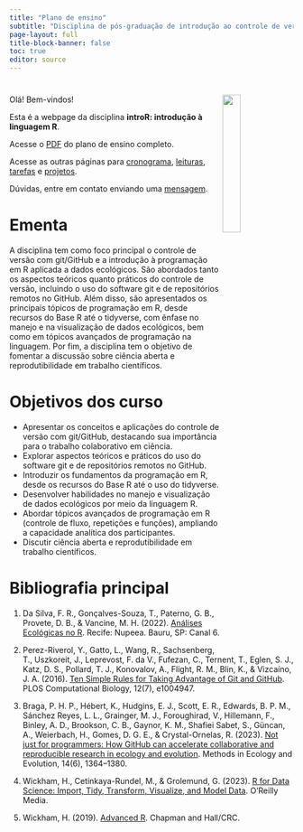 ```yaml
---
title: "Plano de ensino"
subtitle: "Disciplina de pós-graduação de introdução ao controle de versão e à programação usando a linguagem R com foco em dados ecológicos."
page-layout: full
title-block-banner: false
toc: true
editor: source
---
```


# <img src="../img/featured-hex.png" align="right" width="25%" min-width="100px"/>

Olá! Bem-vindos!

Esta é a webpage da disciplina **introR: introdução à linguagem R**.

Acesse o [PDF](https://course-intror.github.io/syllabus-text/syllabus-text.pdf) do plano de ensino completo.

Acesse as outras páginas para [cronograma](/schedule), [leituras](/reading), [tarefas](/task) e [projetos](/project).

Dúvidas, entre em contato enviando uma [mensagem](/contact.qmd).

# Ementa

A disciplina tem como foco principal o controle de versão com git/GitHub e a introdução à programação em R aplicada a dados ecológicos. São abordados tanto os aspectos teóricos quanto práticos do controle de versão, incluindo o uso do software git e de repositórios remotos no GitHub. Além disso, são apresentados os principais tópicos de programação em R, desde recursos do Base R até o tidyverse, com ênfase no manejo e na visualização de dados ecológicos, bem como em tópicos avançados de programação na linguagem. Por fim, a disciplina tem o objetivo de fomentar a discussão sobre ciência aberta e reprodutibilidade em trabalho científicos.

# Objetivos dos curso

- Apresentar os conceitos e aplicações do controle de versão com git/GitHub, destacando sua importância para o trabalho colaborativo em ciência.
- Explorar aspectos teóricos e práticos do uso do software git e de repositórios remotos no GitHub.
- Introduzir os fundamentos da programação em R, desde os recursos do Base R até o uso do tidyverse.
- Desenvolver habilidades no manejo e visualização de dados ecológicos por meio da linguagem R.
- Abordar tópicos avançados de programação em R (controle de fluxo, repetições e funções), ampliando a capacidade analítica dos participantes.
- Discutir ciência aberta e reprodutibilidade em trabalho científicos.

# Bibliografia principal

1. Da Silva, F. R., Gonçalves-Souza, T., Paterno, G. B., Provete, D. B., & Vancine, M. H. (2022). [Análises Ecológicas no R](https://analises-ecologicas.com/). Recife: Nupeea. Bauru, SP: Canal 6.

2. Perez-Riverol, Y., Gatto, L., Wang, R., Sachsenberg, T., Uszkoreit, J., Leprevost, F. da V., Fufezan, C., Ternent, T., Eglen, S. J., Katz, D. S., Pollard, T. J., Konovalov, A., Flight, R. M., Blin, K., & Vizcaíno, J. A. (2016). [Ten Simple Rules for Taking Advantage of Git and GitHub](https://doi.org/10.1371/journal.pcbi.1004947). PLOS Computational Biology, 12(7), e1004947. 

3. Braga, P. H. P., Hébert, K., Hudgins, E. J., Scott, E. R., Edwards, B. P. M., Sánchez Reyes, L. L., Grainger, M. J., Foroughirad, V., Hillemann, F., Binley, A. D., Brookson, C. B., Gaynor, K. M., Shafiei Sabet, S., Güncan, A., Weierbach, H., Gomes, D. G. E., & Crystal-Ornelas, R. (2023). [Not just for programmers: How GitHub can accelerate collaborative and reproducible research in ecology and evolution](https://doi.org/10.1111/2041-210X.14108). Methods in Ecology and Evolution, 14(6), 1364–1380. 

4. Wickham, H., Cetinkaya-Rundel, M., & Grolemund, G. (2023). [R for Data Science: Import, Tidy, Transform, Visualize, and Model Data](https://r4ds.hadley.nz/). O’Reilly Media.

5. Wickham, H. (2019). [Advanced R](https://adv-r.hadley.nz/). Chapman and Hall/CRC.

<style>
#topBtn {
  display: none;
  position: fixed;
  bottom: 105px; /* um pouco acima do fundo */
  left: 50%;
  transform: translateX(-50%);
  padding: 10px 14px;
  font-size: 20px;
  border: none;
  border-radius: 6px;
  background-color: #2381df; 
  color: white;
  cursor: pointer;
  box-shadow: 0 2px 6px rgba(0,0,0,0.3);
  transition: background-color 0.3s;
}
#topBtn:hover {
  background-color: rgba(0, 86, 179, 0.9);
}
</style>

<button id="topBtn" onclick="window.scrollTo({top: 0, behavior: 'smooth'});">↑ Topo</button>

<script>
const btn = document.getElementById("topBtn");

window.addEventListener("scroll", () => {
  const scrollBottom = window.innerHeight + window.scrollY;
  const docHeight = document.documentElement.scrollHeight;

  if (scrollBottom >= docHeight - 200) { // aparece um pouco antes do final
    btn.style.display = "block";
  } else {
    btn.style.display = "none";
  }
});
</script>
